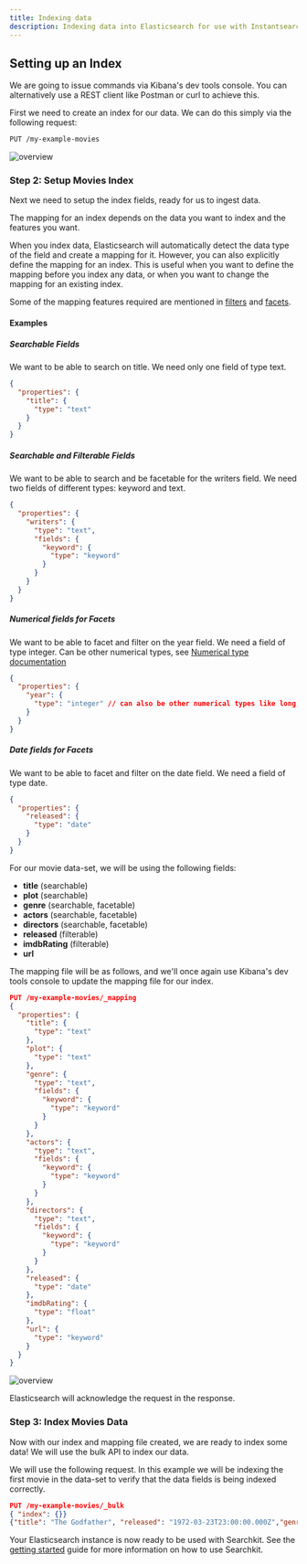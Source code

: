```yaml
---
title: Indexing data
description: Indexing data into Elasticsearch for use with Instantsearch and Searchkit
---
```


## Setting up an Index

We are going to issue commands via Kibana's dev tools console. You can alternatively use a REST client like Postman or curl to achieve this.

First we need to create an index for our data. We can do this simply via the following request:

```sh
PUT /my-example-movies
```

![overview](../../../public/docs/create-index.jpg)

### Step 2: Setup Movies Index

Next we need to setup the index fields, ready for us to ingest data.

The mapping for an index depends on the data you want to index and the features you want. 

When you index data, Elasticsearch will automatically detect the data type of the field and create a mapping for it. However, you can also explicitly define the mapping for an index. This is useful when you want to define the mapping before you index any data, or when you want to change the mapping for an existing index.

Some of the mapping features required are mentioned in [filters](/docs/guides/filters) and [facets](/docs/guides/facets).

#### Examples

##### Searchable Fields

We want to be able to search on title. We need only one field of type text.

```json
{
  "properties": {
    "title": {
      "type": "text"
    }
  }
}
```

##### Searchable and Filterable Fields

We want to be able to search and be facetable for the writers field. We need two fields of different types: keyword and text.

```json
{
  "properties": {
    "writers": {
      "type": "text",
      "fields": {
        "keyword": {
          "type": "keyword"
        }
      }
    }
  }
}
```

##### Numerical fields for Facets

We want to be able to facet and filter on the year field. We need a field of type integer.
Can be other numerical types, see [Numerical type documentation](https://www.elastic.co/guide/en/elasticsearch/reference/current/number.html)

```json
{
  "properties": {
    "year": {
      "type": "integer" // can also be other numerical types like long, short, byte, double, float
    }
  }
}
```

##### Date fields for Facets

We want to be able to facet and filter on the date field. We need a field of type date.

```json
{
  "properties": {
    "released": {
      "type": "date"
    }
  }
}
```

For our movie data-set, we will be using the following fields:

- **title** (searchable)
- **plot** (searchable)
- **genre** (searchable, facetable)
- **actors** (searchable, facetable)
- **directors** (searchable, facetable)
- **released** (filterable)
- **imdbRating** (filterable)
- **url**

The mapping file will be as follows, and we'll once again use Kibana's dev tools console to update the mapping file for our index.

```json
PUT /my-example-movies/_mapping
{
  "properties": {
    "title": {
      "type": "text"
    },
    "plot": {
      "type": "text"
    },
    "genre": {
      "type": "text",
      "fields": {
        "keyword": {
          "type": "keyword"
        }
      }
    },
    "actors": {
      "type": "text",
      "fields": {
        "keyword": {
          "type": "keyword"
        }
      }
    },
    "directors": {
      "type": "text",
      "fields": {
        "keyword": {
          "type": "keyword"
        }
      }
    },
    "released": {
      "type": "date"
    },
    "imdbRating": {
      "type": "float"
    },
    "url": {
      "type": "keyword"
    }
  }
}
```

![overview](../../../public/docs/update-mapping.jpg)

Elasticsearch will acknowledge the request in the response.

### Step 3: Index Movies Data

Now with our index and mapping file created, we are ready to index some data! We will use the bulk API to index our data.

We will use the following request. In this example we will be indexing the first movie in the data-set to verify that the data fields is being indexed correctly.

```json
PUT /my-example-movies/_bulk
{ "index": {}}
{"title": "The Godfather", "released": "1972-03-23T23:00:00.000Z","genre": ["Crime", "Drama"],"directors": ["Francis Ford Coppola"],"actors": ["Marlon Brando", "Al Pacino", "James Caan", "Richard S. Castellano"],"plot": "The aging patriarch of an organized crime dynasty transfers control of his clandestine empire to his reluctant son.","imdbRating": "9.2", "url": "https://www.imdb.com/title/tt0068646/"}
```

Your Elasticsearch instance is now ready to be used with Searchkit. See the [getting started](/docs/getting-started) guide for more information on how to use Searchkit.
